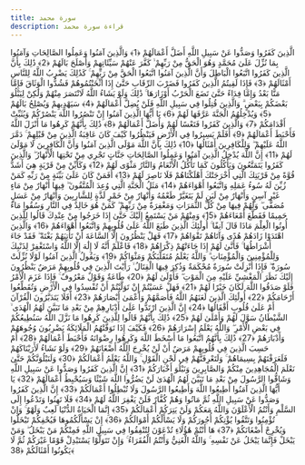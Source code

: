 ```yaml
---
title: سورة محمد
description: قراءة سورة محمد
---
```


الَّذِينَ كَفَرُوا وَصَدُّوا عَنْ سَبِيلِ اللَّهِ أَضَلَّ أَعْمَالَهُمْ ﴿1﴾ وَالَّذِينَ آمَنُوا وَعَمِلُوا الصَّالِحَاتِ وَآمَنُوا بِمَا نُزِّلَ عَلَىٰ مُحَمَّدٍ وَهُوَ الْحَقُّ مِنْ رَبِّهِمْ ۙ كَفَّرَ عَنْهُمْ سَيِّئَاتِهِمْ وَأَصْلَحَ بَالَهُمْ ﴿2﴾ ذَٰلِكَ بِأَنَّ الَّذِينَ كَفَرُوا اتَّبَعُوا الْبَاطِلَ وَأَنَّ الَّذِينَ آمَنُوا اتَّبَعُوا الْحَقَّ مِنْ رَبِّهِمْ ۚ كَذَٰلِكَ يَضْرِبُ اللَّهُ لِلنَّاسِ أَمْثَالَهُمْ ﴿3﴾ فَإِذَا لَقِيتُمُ الَّذِينَ كَفَرُوا فَضَرْبَ الرِّقَابِ حَتَّىٰ إِذَا أَثْخَنْتُمُوهُمْ فَشُدُّوا الْوَثَاقَ فَإِمَّا مَنًّا بَعْدُ وَإِمَّا فِدَاءً حَتَّىٰ تَضَعَ الْحَرْبُ أَوْزَارَهَا ۚ ذَٰلِكَ وَلَوْ يَشَاءُ اللَّهُ لَانْتَصَرَ مِنْهُمْ وَلَٰكِنْ لِيَبْلُوَ بَعْضَكُمْ بِبَعْضٍ ۗ وَالَّذِينَ قُتِلُوا فِي سَبِيلِ اللَّهِ فَلَنْ يُضِلَّ أَعْمَالَهُمْ ﴿4﴾ سَيَهْدِيهِمْ وَيُصْلِحُ بَالَهُمْ ﴿5﴾ وَيُدْخِلُهُمُ الْجَنَّةَ عَرَّفَهَا لَهُمْ ﴿6﴾ يَا أَيُّهَا الَّذِينَ آمَنُوا إِنْ تَنْصُرُوا اللَّهَ يَنْصُرْكُمْ وَيُثَبِّتْ أَقْدَامَكُمْ ﴿7﴾ وَالَّذِينَ كَفَرُوا فَتَعْسًا لَهُمْ وَأَضَلَّ أَعْمَالَهُمْ ﴿8﴾ ذَٰلِكَ بِأَنَّهُمْ كَرِهُوا مَا أَنْزَلَ اللَّهُ فَأَحْبَطَ أَعْمَالَهُمْ ﴿9﴾ أَفَلَمْ يَسِيرُوا فِي الْأَرْضِ فَيَنْظُرُوا كَيْفَ كَانَ عَاقِبَةُ الَّذِينَ مِنْ قَبْلِهِمْ ۚ دَمَّرَ اللَّهُ عَلَيْهِمْ ۖ وَلِلْكَافِرِينَ أَمْثَالُهَا ﴿10﴾ ذَٰلِكَ بِأَنَّ اللَّهَ مَوْلَى الَّذِينَ آمَنُوا وَأَنَّ الْكَافِرِينَ لَا مَوْلَىٰ لَهُمْ ﴿11﴾ إِنَّ اللَّهَ يُدْخِلُ الَّذِينَ آمَنُوا وَعَمِلُوا الصَّالِحَاتِ جَنَّاتٍ تَجْرِي مِنْ تَحْتِهَا الْأَنْهَارُ ۖ وَالَّذِينَ كَفَرُوا يَتَمَتَّعُونَ وَيَأْكُلُونَ كَمَا تَأْكُلُ الْأَنْعَامُ وَالنَّارُ مَثْوًى لَهُمْ ﴿12﴾ وَكَأَيِّنْ مِنْ قَرْيَةٍ هِيَ أَشَدُّ قُوَّةً مِنْ قَرْيَتِكَ الَّتِي أَخْرَجَتْكَ أَهْلَكْنَاهُمْ فَلَا نَاصِرَ لَهُمْ ﴿13﴾ أَفَمَنْ كَانَ عَلَىٰ بَيِّنَةٍ مِنْ رَبِّهِ كَمَنْ زُيِّنَ لَهُ سُوءُ عَمَلِهِ وَاتَّبَعُوا أَهْوَاءَهُمْ ﴿14﴾ مَثَلُ الْجَنَّةِ الَّتِي وُعِدَ الْمُتَّقُونَ ۖ فِيهَا أَنْهَارٌ مِنْ مَاءٍ غَيْرِ آسِنٍ وَأَنْهَارٌ مِنْ لَبَنٍ لَمْ يَتَغَيَّرْ طَعْمُهُ وَأَنْهَارٌ مِنْ خَمْرٍ لَذَّةٍ لِلشَّارِبِينَ وَأَنْهَارٌ مِنْ عَسَلٍ مُصَفًّى ۖ وَلَهُمْ فِيهَا مِنْ كُلِّ الثَّمَرَاتِ وَمَغْفِرَةٌ مِنْ رَبِّهِمْ ۖ كَمَنْ هُوَ خَالِدٌ فِي النَّارِ وَسُقُوا مَاءً حَمِيمًا فَقَطَّعَ أَمْعَاءَهُمْ ﴿15﴾ وَمِنْهُمْ مَنْ يَسْتَمِعُ إِلَيْكَ حَتَّىٰ إِذَا خَرَجُوا مِنْ عِنْدِكَ قَالُوا لِلَّذِينَ أُوتُوا الْعِلْمَ مَاذَا قَالَ آنِفًا ۚ أُولَٰئِكَ الَّذِينَ طَبَعَ اللَّهُ عَلَىٰ قُلُوبِهِمْ وَاتَّبَعُوا أَهْوَاءَهُمْ ﴿16﴾ وَالَّذِينَ اهْتَدَوْا زَادَهُمْ هُدًى وَآتَاهُمْ تَقْوَاهُمْ ﴿17﴾ فَهَلْ يَنْظُرُونَ إِلَّا السَّاعَةَ أَنْ تَأْتِيَهُمْ بَغْتَةً ۖ فَقَدْ جَاءَ أَشْرَاطُهَا ۚ فَأَنَّىٰ لَهُمْ إِذَا جَاءَتْهُمْ ذِكْرَاهُمْ ﴿18﴾ فَاعْلَمْ أَنَّهُ لَا إِلَٰهَ إِلَّا اللَّهُ وَاسْتَغْفِرْ لِذَنْبِكَ وَلِلْمُؤْمِنِينَ وَالْمُؤْمِنَاتِ ۗ وَاللَّهُ يَعْلَمُ مُتَقَلَّبَكُمْ وَمَثْوَاكُمْ ﴿19﴾ وَيَقُولُ الَّذِينَ آمَنُوا لَوْلَا نُزِّلَتْ سُورَةٌ ۖ فَإِذَا أُنْزِلَتْ سُورَةٌ مُحْكَمَةٌ وَذُكِرَ فِيهَا الْقِتَالُ ۙ رَأَيْتَ الَّذِينَ فِي قُلُوبِهِمْ مَرَضٌ يَنْظُرُونَ إِلَيْكَ نَظَرَ الْمَغْشِيِّ عَلَيْهِ مِنَ الْمَوْتِ ۖ فَأَوْلَىٰ لَهُمْ ﴿20﴾ طَاعَةٌ وَقَوْلٌ مَعْرُوفٌ ۚ فَإِذَا عَزَمَ الْأَمْرُ فَلَوْ صَدَقُوا اللَّهَ لَكَانَ خَيْرًا لَهُمْ ﴿21﴾ فَهَلْ عَسَيْتُمْ إِنْ تَوَلَّيْتُمْ أَنْ تُفْسِدُوا فِي الْأَرْضِ وَتُقَطِّعُوا أَرْحَامَكُمْ ﴿22﴾ أُولَٰئِكَ الَّذِينَ لَعَنَهُمُ اللَّهُ فَأَصَمَّهُمْ وَأَعْمَىٰ أَبْصَارَهُمْ ﴿23﴾ أَفَلَا يَتَدَبَّرُونَ الْقُرْآنَ أَمْ عَلَىٰ قُلُوبٍ أَقْفَالُهَا ﴿24﴾ إِنَّ الَّذِينَ ارْتَدُّوا عَلَىٰ أَدْبَارِهِمْ مِنْ بَعْدِ مَا تَبَيَّنَ لَهُمُ الْهُدَى ۙ الشَّيْطَانُ سَوَّلَ لَهُمْ وَأَمْلَىٰ لَهُمْ ﴿25﴾ ذَٰلِكَ بِأَنَّهُمْ قَالُوا لِلَّذِينَ كَرِهُوا مَا نَزَّلَ اللَّهُ سَنُطِيعُكُمْ فِي بَعْضِ الْأَمْرِ ۖ وَاللَّهُ يَعْلَمُ إِسْرَارَهُمْ ﴿26﴾ فَكَيْفَ إِذَا تَوَفَّتْهُمُ الْمَلَائِكَةُ يَضْرِبُونَ وُجُوهَهُمْ وَأَدْبَارَهُمْ ﴿27﴾ ذَٰلِكَ بِأَنَّهُمُ اتَّبَعُوا مَا أَسْخَطَ اللَّهَ وَكَرِهُوا رِضْوَانَهُ فَأَحْبَطَ أَعْمَالَهُمْ ﴿28﴾ أَمْ حَسِبَ الَّذِينَ فِي قُلُوبِهِمْ مَرَضٌ أَنْ لَنْ يُخْرِجَ اللَّهُ أَضْغَانَهُمْ ﴿29﴾ وَلَوْ نَشَاءُ لَأَرَيْنَاكَهُمْ فَلَعَرَفْتَهُمْ بِسِيمَاهُمْ ۚ وَلَتَعْرِفَنَّهُمْ فِي لَحْنِ الْقَوْلِ ۚ وَاللَّهُ يَعْلَمُ أَعْمَالَكُمْ ﴿30﴾ وَلَنَبْلُوَنَّكُمْ حَتَّىٰ نَعْلَمَ الْمُجَاهِدِينَ مِنْكُمْ وَالصَّابِرِينَ وَنَبْلُوَ أَخْبَارَكُمْ ﴿31﴾ إِنَّ الَّذِينَ كَفَرُوا وَصَدُّوا عَنْ سَبِيلِ اللَّهِ وَشَاقُّوا الرَّسُولَ مِنْ بَعْدِ مَا تَبَيَّنَ لَهُمُ الْهُدَىٰ لَنْ يَضُرُّوا اللَّهَ شَيْئًا وَسَيُحْبِطُ أَعْمَالَهُمْ ﴿32﴾ يَا أَيُّهَا الَّذِينَ آمَنُوا أَطِيعُوا اللَّهَ وَأَطِيعُوا الرَّسُولَ وَلَا تُبْطِلُوا أَعْمَالَكُمْ ﴿33﴾ إِنَّ الَّذِينَ كَفَرُوا وَصَدُّوا عَنْ سَبِيلِ اللَّهِ ثُمَّ مَاتُوا وَهُمْ كُفَّارٌ فَلَنْ يَغْفِرَ اللَّهُ لَهُمْ ﴿34﴾ فَلَا تَهِنُوا وَتَدْعُوا إِلَى السَّلْمِ وَأَنْتُمُ الْأَعْلَوْنَ وَاللَّهُ مَعَكُمْ وَلَنْ يَتِرَكُمْ أَعْمَالَكُمْ ﴿35﴾ إِنَّمَا الْحَيَاةُ الدُّنْيَا لَعِبٌ وَلَهْوٌ ۚ وَإِنْ تُؤْمِنُوا وَتَتَّقُوا يُؤْتِكُمْ أُجُورَكُمْ وَلَا يَسْأَلْكُمْ أَمْوَالَكُمْ ﴿36﴾ إِنْ يَسْأَلْكُمُوهَا فَيُحْفِكُمْ تَبْخَلُوا وَيُخْرِجْ أَضْغَانَكُمْ ﴿37﴾ هَا أَنْتُمْ هَٰؤُلَاءِ تُدْعَوْنَ لِتُنْفِقُوا فِي سَبِيلِ اللَّهِ فَمِنْكُمْ مَنْ يَبْخَلُ ۖ وَمَنْ يَبْخَلْ فَإِنَّمَا يَبْخَلُ عَنْ نَفْسِهِ ۚ وَاللَّهُ الْغَنِيُّ وَأَنْتُمُ الْفُقَرَاءُ ۚ وَإِنْ تَتَوَلَّوْا يَسْتَبْدِلْ قَوْمًا غَيْرَكُمْ ثُمَّ لَا يَكُونُوا أَمْثَالَكُمْ ﴿38﴾
